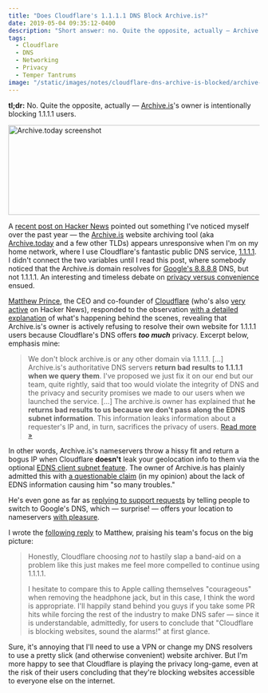 ```yaml
---
title: "Does Cloudflare's 1.1.1.1 DNS Block Archive.is?"
date: 2019-05-04 09:35:12-0400
description: "Short answer: no. Quite the opposite, actually — Archive.is is intentionally blocking 1.1.1.1 users. Here's why."
tags:
  - Cloudflare
  - DNS
  - Networking
  - Privacy
  - Temper Tantrums
image: "/static/images/notes/cloudflare-dns-archive-is-blocked/archive-is.png"
---
```



**tl;dr:** No. Quite the opposite, actually — [Archive.is](https://archive.is/)'s owner is intentionally blocking 1.1.1.1 users.

<img
  src="/static/images/notes/cloudflare-dns-archive-is-blocked/archive-is.png"
  width="865"
  height="180"
  alt="Archive.today screenshot"
/>

A [recent post on Hacker News](https://news.ycombinator.com/item?id=19828317) pointed out something I've noticed myself over the past year — the [Archive.is](https://archive.is/) website archiving tool (aka [Archive.today](https://archive.today/) and a few other TLDs) appears unresponsive when I'm on my home network, where I use Cloudflare's fantastic public DNS service, [1.1.1.1](https://1.1.1.1/). I didn't connect the two variables until I read this post, where somebody noticed that the Archive.is domain resolves for [Google's 8.8.8.8](https://developers.google.com/speed/public-dns/) DNS, but not 1.1.1.1. An interesting and timeless debate on [privacy versus convenience](https://www.adweek.com/digital/why-consumers-are-increasingly-willing-to-trade-privacy-for-convenience/) ensued.

[Matthew Prince](https://twitter.com/eastdakota), the CEO and co-founder of [Cloudflare](https://www.cloudflare.com/) (who's also [very active](https://news.ycombinator.com/user?id=eastdakota) on Hacker News), responded to the observation [with a detailed explanation](https://news.ycombinator.com/item?id=19828702) of what's happening behind the scenes, revealing that Archive.is's owner is actively refusing to resolve their own website for 1.1.1.1 users because Cloudflare's DNS offers **_too much_** privacy. Excerpt below, emphasis mine:

> We don't block archive.is or any other domain via 1.1.1.1. [...] Archive.is's authoritative DNS servers **return bad results to 1.1.1.1 when we query them**. I've proposed we just fix it on our end but our team, quite rightly, said that too would violate the integrity of DNS and the privacy and security promises we made to our users when we launched the service. [...] The archive.is owner has explained that **he returns bad results to us because we don't pass along the EDNS subnet information**. This information leaks information about a requester's IP and, in turn, sacrifices the privacy of users. [Read more &raquo;](https://news.ycombinator.com/item?id=19828702)

In other words, Archive.is's nameservers throw a hissy fit and return a bogus IP when Cloudflare **doesn't** leak your geolocation info to them via the optional [EDNS client subnet feature](https://tools.ietf.org/html/rfc7871). The owner of Archive.is has plainly admitted this with [a questionable claim](https://twitter.com/archiveis/status/1018691421182791680) (in my opinion) about the lack of EDNS information causing him "so many troubles."

<Tweet id="1018691421182791680" />

He's even gone as far as [replying to support requests](https://community.cloudflare.com/t/archive-is-error-1001/18227/7) by telling people to switch to Google's DNS, which — surprise! — offers your location to nameservers [with pleasure](https://developers.google.com/speed/public-dns/docs/ecs).

I wrote the [following reply](https://news.ycombinator.com/item?id=19828898) to Matthew, praising his team's focus on the big picture:

> Honestly, Cloudflare choosing _not_ to hastily slap a band-aid on a problem like this just makes me feel more compelled to continue using 1.1.1.1.
>
> I hesitate to compare this to Apple calling themselves "courageous" when removing the headphone jack, but in this case, I think the word is appropriate. I'll happily stand behind you guys if you take some PR hits while forcing the rest of the industry to make DNS safer — since it is understandable, admittedly, for users to conclude that "Cloudflare is blocking websites, sound the alarms!" at first glance.

Sure, it's annoying that I'll need to use a VPN or change my DNS resolvers to use a pretty slick (and otherwise convenient) website archiver. But I'm more happy to see that Cloudflare is playing the privacy long-game, even at the risk of their users concluding that they're blocking websites accessible to everyone else on the internet.
